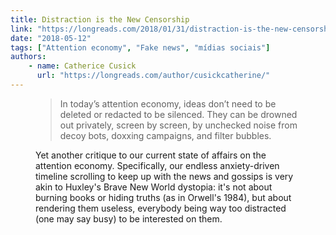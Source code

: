 ```yaml
---
title: Distraction is the New Censorship
link: "https://longreads.com/2018/01/31/distraction-is-the-new-censorship/"
date: "2018-05-12"
tags: ["Attention economy", "Fake news", "mídias sociais"]
authors:
    - name: Catherice Cusick
      url: "https://longreads.com/author/cusickcatherine/"
---
```



<Figure
	src="/images/bookmarks/estatua-bandeirantes-noise-awareness.jpg"
	title="Monument to the Bandeiras, International Noise Awareness Day in Brazil."
	attr="(Dario Oliveira/Anadolu Agency/Getty Images)"
/>

> In today’s attention economy, ideas don’t need to be deleted or redacted to be silenced. They can be drowned out privately, screen by screen, by unchecked noise from decoy bots, doxxing campaigns, and filter bubbles.

Yet another critique to our current state of affairs on the attention economy. Specifically, our endless anxiety-driven timeline scrolling to keep up with the news and gossips is very akin to Huxley's Brave New World dystopia: it's not about burning books or hiding truths (as in Orwell's 1984), but about rendering them useless, everybody being way too distracted (one may say busy) to be interested on them.
